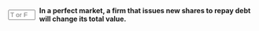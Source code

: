 ::: {.question-block}

<form onsubmit="event.preventDefault(); checkAnswerBox('module7_tf_q87','F')" style="display: flex; align-items: center; gap: 8px;">
  <input type="text" id="module7_tf_q87" name="module7_tf_q87" maxlength="1" placeholder="T or F" style="width: 55px;" data-correct-answer="F" /> 
  <label for="module7_tf_q87"><strong>In a perfect market, a firm that issues new shares to repay debt will change its total value.</strong></label>
</form>

<div id="feedback-module7_tf_q87" class="feedback" data-status="" style="display:none;">
This is FALSE. Capital structure changes do not affect firm value under MM I.
</div>

:::